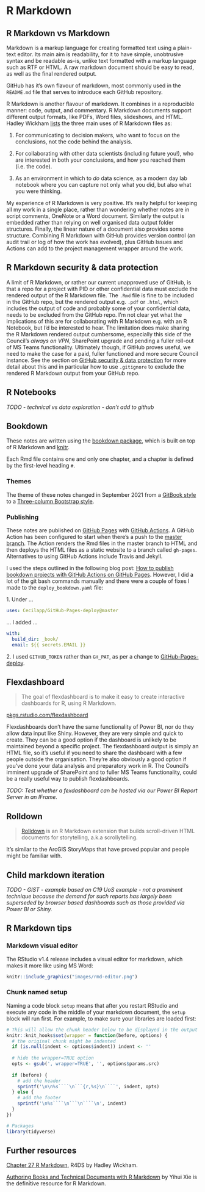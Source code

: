 # R Markdown {#rmd}

## R Markdown vs Markdown

Markdown is a markup language for creating formatted text using a plain-text editor. Its main aim is readability, for it to have simple, unobtrusive syntax and be readable as-is, unlike text formatted with a markup language such as RTF or HTML. A raw markdown document should be easy to read, as well as the final rendered output.

GitHub has it's own flavour of markdown, most commonly used in the `README.md` file that serves to introduce each GitHub repository.

R Markdown is another flavour of markdown. It combines in a reproducible manner: code, output, and commentary. R Markdown documents support different output formats, like PDFs, Word files, slideshows, and HTML. Hadley Wickham [lists](https://r4ds.had.co.nz/r-markdown.html#introduction-18) the three main uses of R Markdown files as:

1.  For communicating to decision makers, who want to focus on the conclusions, not the code behind the analysis.

2.  For collaborating with other data scientists (including future you!), who are interested in both your conclusions, and how you reached them (i.e. the code).

3.  As an environment in which to *do* data science, as a modern day lab notebook where you can capture not only what you did, but also what you were thinking.

My experience of R Markdown is very positive. It's really helpful for keeping all my work in a single place, rather than wondering whether notes are in script comments, OneNote or a Word document. Similarly the output is embedded rather than relying on well organised data output folder structures. Finally, the linear nature of a document also provides some structure. Combining R Markdown with GitHub provides version control (an audit trail or log of how the work has evolved), plus GitHub Issues and Actions can add to the project management wrapper around the work.

## **R Markdown security & data protection**

A limit of R Markdown, or rather our current unapproved use of GitHub, is that a repo for a project with PID or other confidential data must exclude the rendered output of the R Markdown file. The `.Rmd` file is fine to be included in the GitHub repo, but the rendered output e.g. `.pdf` or `.html`, which includes the output of code and probably some of your confidential data, needs to be excluded from the GitHub repo. I'm not clear yet what the implications of this are for collaborating with R Markdown e.g. with an R Notebook, but I'd be interested to hear. The limitation does make sharing the R Markdown rendered output cumbersome, especially this side of the Council's *always on VPN*, SharePoint upgrade and pending a fuller roll-out of MS Teams functionality. Ultimately though, if GitHub proves useful, we need to make the case for a paid, fuller functioned and more secure Council instance. See the section on [GitHub security & data protection](#github-security) for more detail about this and in particular how to use `.gitignore` to exclude the rendered R Markdown output from your GitHub repo.

## R Notebooks

*TODO - technical vs data exploration - don't add to github*

## Bookdown

These notes are written using the [bookdown package](https://pkgs.rstudio.com/bookdown/), which is built on top of R Markdown and [knitr](https://yihui.org/knitr/).

Each Rmd file contains one and only one chapter, and a chapter is defined by the first-level heading `#`.

### Themes

The theme of these notes changed in September 2021 from a [GitBook style](https://bookdown.org/yihui/bookdown/html.html#gitbook-style) to a [Three-column Bootstrap style](https://bookdown.org/yihui/bookdown/html.html#bs4-book).

### Publishing {#publishing}

These notes are published on [GitHub Pages](https://pages.github.com/) with [GitHub Actions](https://github.com/features/actions). A GitHub Action has been configured to start when there's a push to the [master branch](https://github.com/scc-pi/notes). The Action renders the Rmd files in the master branch to HTML and then deploys the HTML files as a static website to a branch called `gh-pages`. Alternatives to using GitHub Actions include Travis and Jekyll.

I used the steps outlined in the following blog post: [How to publish bookdown projects with GitHub Actions on GitHub Pages](https://medium.com/@delucmat/how-to-publish-bookdown-projects-with-github-actions-on-github-pages-6e6aecc7331e). However, I did a lot of the git bash commands manually and there were a couple of fixes I made to the `deploy_bookdown.yaml` file:

1\. Under ...

``` .yaml
uses: Cecilapp/GitHub-Pages-deploy@master
```

... I added ...

``` .yaml
with:       
  build_dir: _book/       
  email: ${{ secrets.EMAIL }}
```

2\. I used `GITHUB_TOKEN` rather than `GH_PAT`, as per a change to [GitHub-Pages-deploy](https://github.com/Cecilapp/GitHub-Pages-deploy#news).

## Flexdashboard

> The goal of flexdashboard is to make it easy to create interactive dashboards for R, using R Markdown.

[pkgs.rstudio.com/flexdashboard](https://pkgs.rstudio.com/flexdashboard/)

Flexdashboards don't have the same functionality of Power BI, nor do they allow data input like Shiny. However, they are very simple and quick to create. They can be a good option if the dashboard is unlikely to be maintained beyond a specific project. The flexdashboard output is simply an HTML file, so it's useful if you need to share the dashboard with a few people outside the organisation. They're also obviously a good option if you've done your data analysis and preparatory work in R. The Council's imminent upgrade of SharePoint and to fuller MS Teams functionality, could be a really useful way to publish flexdashboards.

*TODO: Test whether a fexdashboard can be hosted via our Power BI Report Server in an IFrame.*

## Rolldown

> [Rolldown](https://github.com/yihui/rolldown/blob/master/README.md) is an R Markdown extension that builds scroll-driven HTML documents for storytelling, a.k.a scrollytelling.

It's similar to the ArcGIS StoryMaps that have proved popular and people might be familiar with.

## Child markdown iteration

*TODO - GIST - example based on C19 UoS example - not a prominent technique because the demand for such reports has largely been superseded by browser based dashboards such as those provided via Power BI or Shiny.*

## R Markdown tips

### Markdown visual editor

The RStudio v1.4 release includes a visual editor for markdown, which makes it more like using MS Word:

```r
knitr::include_graphics("images/rmd-editor.png")
```

### Chunk named setup

Naming a code block `setup` means that after you restart RStudio and execute any code in the middle of your markdown document, the `setup` block will run first. For example, to make sure your libraries are loaded first:

```r
# This will allow the chunk header below to be displayed in the output  
knitr::knit_hooks$set(wrapper = function(before, options) {
  # the original chunk might be indented
  if (is.null(indent <- options$indent)) indent <- ''
  
  # hide the wrapper=TRUE option
  opts <- gsub(', wrapper=TRUE', '', options$params.src)
  
  if (before) {
    # add the header
    sprintf('\n\n%s````\n```{r,%s}\n````', indent, opts)
  } else {
    # add the footer
    sprintf('\n%s````\n```\n````\n', indent)
  }
})
```

```r
# Packages
library(tidyverse)
```

## Further resources

[Chapter 27 R Markdown](https://r4ds.had.co.nz/r-markdown.html), R4DS by Hadley Wickham.

[Authoring Books and Technical Documents with R Markdown](https://bookdown.org/yihui/bookdown/) by Yihui Xie is the definitive resource for R Markdown.
